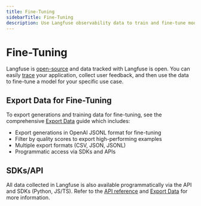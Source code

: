 ```yaml
---
title: Fine-Tuning
sidebarTitle: Fine-Tuning
description: Use Langfuse observability data to train and fine-tune models for your specific use cases.
---
```


# Fine-Tuning

Langfuse is [open-source](/open-source) and data tracked with Langfuse is open. You can easily [trace](/docs/tracing) your application, collect user feedback, and then use the data to fine-tune a model for your specific use case.

## Export Data for Fine-Tuning

To export generations and training data for fine-tuning, see the comprehensive [Export Data](/docs/data-analytics/features/export) guide which includes:

- Export generations in OpenAI JSONL format for fine-tuning
- Filter by quality scores to export high-performing examples
- Multiple export formats (CSV, JSON, JSONL)
- Programmatic access via SDKs and APIs

## SDKs/API

All data collected in Langfuse is also available programmatically via the API and SDKs (Python, JS/TS). Refer to the [API reference](https://api.reference.langfuse.com/) and [Export Data](/docs/data-analytics/features/export) for more information.
